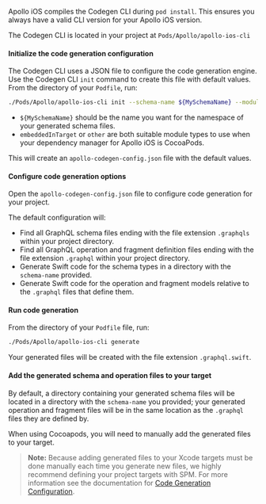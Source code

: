 <ExpansionPanel title="Cocoapods">

Apollo iOS compiles the Codegen CLI during `pod install`. This ensures you always have a valid CLI version for your Apollo iOS version.

The Codegen CLI is located in your project at `Pods/Apollo/apollo-ios-cli`

<ExpansionPanelList>
<ExpansionPanelListItem>

#### Initialize the code generation configuration

The Codegen CLI uses a JSON file to configure the code generation engine. Use the Codegen CLI `init` command to create this file with default values. From the directory of your `Podfile`, run:

```bash
./Pods/Apollo/apollo-ios-cli init --schema-name ${MySchemaName} --module-type other
```

- `${MySchemaName}` should be the name you want for the namespace of your generated schema files.
- `embeddedInTarget` or `other` are both suitable module types to use when your dependency manager for Apollo iOS is CocoaPods.

This will create an `apollo-codegen-config.json` file with the default values.

</ExpansionPanelListItem>
<ExpansionPanelListItem>

#### Configure code generation options

Open the `apollo-codegen-config.json` file to configure code generation for your project.

The default configuration will:

- Find all GraphQL schema files ending with the file extension `.graphqls` within your project directory.
- Find all GraphQL operation and fragment definition files ending with the file extension `.graphql` within your project directory.
- Generate Swift code for the schema types in a directory with the `schema-name` provided.
- Generate Swift code for the operation and fragment models relative to the `.graphql` files that define them.

</ExpansionPanelListItem>
<ExpansionPanelListItem>

#### Run code generation

From the directory of your `Podfile` file, run:

```bash
./Pods/Apollo/apollo-ios-cli generate
```

Your generated files will be created with the file extension `.graphql.swift`.

</ExpansionPanelListItem>
<ExpansionPanelListItem>

#### Add the generated schema and operation files to your target

By default, a directory containing your generated schema files will be located in a directory with the `schema-name` you provided; your generated operation and fragment files will be in the same location as the `.graphql` files they are defined by.

When using Cocoapods, you will need to manually add the generated files to your target.

> **Note:** Because adding generated files to your Xcode targets must be done manually each time you generate new files, we highly recommend defining your project targets with SPM. For more information see the documentation for [Code Generation Configuration](/ios/code-generation/introduction).

</ExpansionPanelListItem>
</ExpansionPanelList>

</ExpansionPanel>

